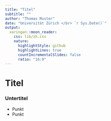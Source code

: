 ```yaml
---
title: "Titel"
subtitle: ""
author: "Thomas Muster"
date: "Universität Zürich </br> `r Sys.Date()`"
output:
  xaringan::moon_reader:
    css: lib/zh.css
    nature:
      highlightStyle: github
      highlightLines: true
      countIncrementalSlides: false
      ratio: "16:9"
---
```


# Titel 

### Untertitel

- Punkt
- Punkt

